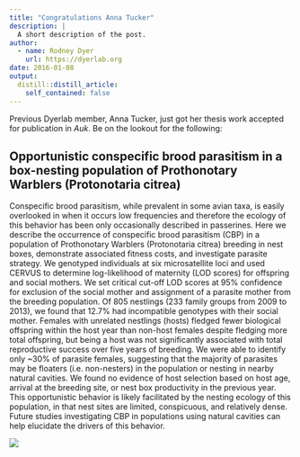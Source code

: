 ```yaml
---
title: "Congratulations Anna Tucker"
description: |
  A short description of the post.
author:
  - name: Rodney Dyer
    url: https://dyerlab.org
date: 2016-01-08
output:
  distill::distill_article:
    self_contained: false
---
```





Previous Dyerlab member, Anna Tucker, just got her thesis work accepted for publication in _Auk_. Be on the lookout for the following:

## Opportunistic conspecific brood parasitism in a box-nesting population of Prothonotary Warblers (Protonotaria citrea)

<!--more-->

Conspecific brood parasitism, while prevalent in some avian taxa, is easily overlooked in when it occurs low frequencies and therefore the ecology of this behavior has been only occasionally described in passerines. Here we describe the occurrence of conspecific brood parasitism (CBP) in a population of Prothonotary Warblers (Protonotaria citrea) breeding in nest boxes, demonstrate associated fitness costs, and investigate parasite strategy. We genotyped individuals at six microsatellite loci and used CERVUS to determine log-likelihood of maternity (LOD scores) for offspring and social mothers. We set critical cut-off LOD scores at 95% confidence for exclusion of the social mother and assignment of a parasite mother from the breeding population. Of 805 nestlings (233 family groups from 2009 to 2013), we found that 12.7% had incompatible genotypes with their social mother. Females with unrelated nestlings (hosts) fledged fewer biological offspring within the host year than non-host females despite fledging more total offspring, but being a host was not significantly associated with total reproductive success over five years of breeding. We were able to identify only ~30% of parasite females, suggesting that the majority of parasites may be floaters (i.e. non-nesters) in the population or nesting in nearby natural cavities. We found no evidence of host selection based on host age, arrival at the breeding site, or nest box productivity in the previous year. This opportunistic behavior is likely facilitated by the nesting ecology of this population, in that nest sites are limited, conspicuous, and relatively dense. Future studies investigating CBP in populations using natural cavities can help elucidate the drivers of this behavior.

<a href="wp-content/uploads/2016/01/1452262898_full.jpeg" target="_blank" rel="noopener noreferrer"><img src="wp-content/uploads/2016/01/1452262898_thumb.jpeg" align="middle" class="aligncenter" /></a>
 
 
 
